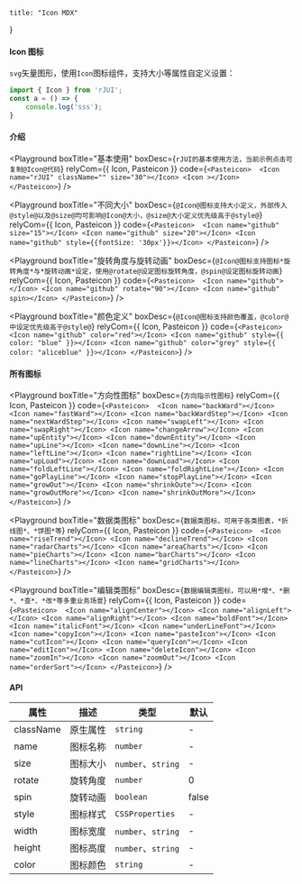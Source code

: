     title: "Icon MDX"
}

#### Icon 图标

`svg`矢量图形，使用`Icon`图标组件，支持大小等属性自定义设置：

```js
import { Icon } from 'rJUI';
const a = () => {
    console.log('sss');
}
```

#### 介绍

<Playground
    boxTitle="基本使用"
    boxDesc={`rJUI的基本使用方法，当前示例点击可复制@Icon@代码`}
    relyCom={{ Icon, Pasteicon }}
    code={`
<Pasteicon> 
    <Icon name="rJUI" className="" size="30"></Icon>
    <Icon ></Icon>
</Pasteicon>
    `}
/>

<Playground
    boxTitle="不同大小"
    boxDesc={`@Icon@图标支持大小定义，外部传入@style@以及@size@均可影响@Icon@大小，@size@大小定义优先级高于@style@`}
    relyCom={{ Icon, Pasteicon }}
    code={`
<Pasteicon> 
    <Icon name="github" size="15"></Icon>
    <Icon name="github" size="20"></Icon>
    <Icon name="github" style={{fontSize: '30px'}}></Icon>
</Pasteicon>
    `}
/>

<Playground
    boxTitle="旋转角度与旋转动画"
    boxDesc={`@Icon@图标支持图标*旋转角度*与*旋转动画*设定，使用@rotate@设定图标旋转角度，@spin@设定图标旋转动画`}
    relyCom={{ Icon, Pasteicon }}
    code={`
<Pasteicon> 
    <Icon name="github"></Icon>
    <Icon name="github" rotate="90"></Icon>
    <Icon name="github" spin></Icon>
</Pasteicon>
    `}
/>

<Playground
    boxTitle="颜色定义"
    boxDesc={`@Icon@图标支持颜色覆盖，@color@中设定优先级高于@style@`}
    relyCom={{ Icon, Pasteicon }}
    code={`
<Pasteicon> 
    <Icon name="github" color="red"></Icon>
    <Icon name="github" style={{ color: "blue" }}></Icon>
    <Icon name="github" color="grey" style={{ color: "aliceblue" }}></Icon>
</Pasteicon>
    `}
/>

#### 所有图标

<Playground
    boxTitle="方向性图标"
    boxDesc={`方向指示性图标`}
    relyCom={{ Icon, Pasteicon }}
    code={`
<Pasteicon> 
    <Icon name="backWard"></Icon>
    <Icon name="fastWard"></Icon>
    <Icon name="backWardStep"></Icon>
    <Icon name="nextWardStep"></Icon>
    <Icon name="swapLeft"></Icon>
    <Icon name="swapRight"></Icon>
    <Icon name="changeArrow"></Icon>
    <Icon name="upEntity"></Icon>
    <Icon name="downEntity"></Icon>
    <Icon name="upLine"></Icon>
    <Icon name="downLine"></Icon>
    <Icon name="leftLine"></Icon>
    <Icon name="rightLine"></Icon>
    <Icon name="upLoad"></Icon>
    <Icon name="downLoad"></Icon>
    <Icon name="foldLeftLine"></Icon>
    <Icon name="foldRightLine"></Icon>
    <Icon name="goPlayLine"></Icon>
    <Icon name="stopPlayLine"></Icon>
    <Icon name="growOut"></Icon>
    <Icon name="shrinkOute"></Icon>
    <Icon name="growOutMore"></Icon>
    <Icon name="shrinkOutMore"></Icon>
</Pasteicon>
    `}
/>

<Playground
    boxTitle="数据类图标"
    boxDesc={`数据类图标，可用于各类图表，*折线图*、*饼图*等`}
    relyCom={{ Icon, Pasteicon }}
    code={`
<Pasteicon> 
    <Icon name="riseTrend"></Icon>
    <Icon name="declineTrend"></Icon>
    <Icon name="radarCharts"></Icon>
    <Icon name="areaCharts"></Icon>
    <Icon name="pieCharts"></Icon>
    <Icon name="barCharts"></Icon>
    <Icon name="lineCharts"></Icon>
    <Icon name="gridCharts"></Icon>
</Pasteicon>
    `}
/>

<Playground
    boxTitle="编辑类图标"
    boxDesc={`数据编辑类图标，可以用*增*、*删*、*查*、*改*等多重业务场景`}
    relyCom={{ Icon, Pasteicon }}
    code={`
<Pasteicon> 
    <Icon name="alignCenter"></Icon>
    <Icon name="alignLeft"></Icon>
    <Icon name="alignRight"></Icon>
    <Icon name="boldFont"></Icon>
    <Icon name="italicFont"></Icon>
    <Icon name="underLineFont"></Icon>
    <Icon name="copyIcon"></Icon>
    <Icon name="pasteIcon"></Icon>
    <Icon name="cutIcon"></Icon>
    <Icon name="queryIcon"></Icon>
    <Icon name="editIcon"></Icon>
    <Icon name="deleteIcon"></Icon>
    <Icon name="zoomIn"></Icon>
    <Icon name="zoomOut"></Icon>
    <Icon name="orderSort"></Icon>
</Pasteicon>
    `}
/>


#### API

| 属性      | 描述      | 类型              | 默认  |
| --------- | --------  | ---------------  | ----  |
| className | 原生属性  | `string`          | -     |
| name      | 图标名称  | `number`          | -     |
| size      | 图标大小  | `number`、`string`| -     |
| rotate    | 旋转角度  | `number`          | 0     |
| spin      | 旋转动画  | `boolean`         | false |
| style     | 图标样式  | `CSSProperties`   | -     |
| width     | 图标宽度  | `number`、`string`| -     |
| height    | 图标高度  | `number`、`string`| -     |
| color     | 图标颜色  | `string`          | -     |
